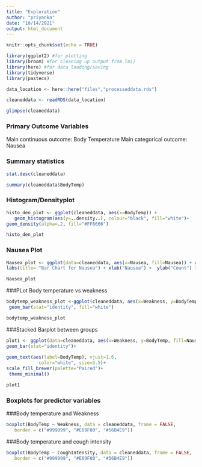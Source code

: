 ```yaml
---
title: "Exploration"
author: "priyanka"
date: "10/14/2021"
output: html_document
---
```


```r
knitr::opts_chunk$set(echo = TRUE)
```

```r
library(ggplot2) #for plotting
library(broom) #for cleaning up output from lm()
library(here) #for data loading/saving
library(tidyverse)
library(pastecs)
```

```r
data_location <- here::here("files","processeddata.rds")

cleaneddata <- readRDS(data_location)
```

```r
glimpse(cleaneddata)
```


### Primary Outcome Variables
Main continuous outcome: Body Temperature
Main categorical outcome: Nausea

### Summary statistics

```r
stat.desc(cleaneddata)
```

```r
summary(cleaneddata$BodyTemp)
```

### Histogram/Densityplot

```r
histo_den_plot <- ggplot(cleaneddata, aes(x=BodyTemp)) + 
   geom_histogram(aes(y=..density..), colour="black", fill="white")+
geom_density(alpha=.2, fill="#FF6666")
```

```r
histo_den_plot
```

### Nausea Plot
```r
Nausea_plot <- ggplot(data=cleaneddata, aes(x=Nausea, fill=Nausea)) + geom_bar() +
labs(title= "Bar Chart for Nausea") + xlab("Nausea") +  ylab("Count") + theme_minimal()
```

```r
Nausea_plot
```


###PLot Body temperature vs weakness

```r
bodytemp_weakness_plot <-ggplot(cleaneddata, aes(x=Weakness, y=BodyTemp, color=Weakness)) +
 geom_bar(stat="identity", fill="white")
```

```r
bodytemp_weakness_plot
```

###Stacked Barplot between groups

```r
plot1 <- ggplot(data=cleaneddata, aes(x=Weakness, y=BodyTemp, fill=Nausea))+ 
geom_bar(stat="identity")+
  
geom_text(aes(label=BodyTemp), vjust=1.6, 
            color="white", size=3.5)+
scale_fill_brewer(palette="Paired")+
 theme_minimal()
```

```r
plot1
```

### Boxplots  for predictor variables

###Body temperature and Weakness

```r
boxplot(BodyTemp ~ Weakness, data = cleaneddata, frame = FALSE,
   border = c("#999999", "#E69F00", "#56B4E9"))
```


###Body temperature and cough intensity

```r
boxplot(BodyTemp ~ CoughIntensity, data = cleaneddata, frame = FALSE,
   border = c("#999999", "#E69F00", "#56B4E9"))
```
